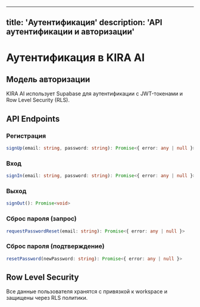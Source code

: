 
---
title: 'Аутентификация'
description: 'API аутентификации и авторизации'
---

# Аутентификация в KIRA AI

## Модель авторизации

KIRA AI использует Supabase для аутентификации с JWT-токенами и Row Level Security (RLS).

## API Endpoints

### Регистрация
```typescript
signUp(email: string, password: string): Promise<{ error: any | null }>
```

### Вход
```typescript
signIn(email: string, password: string): Promise<{ error: any | null }>
```

### Выход
```typescript
signOut(): Promise<void>
```

### Сброс пароля (запрос)
```typescript
requestPasswordReset(email: string): Promise<{ error: any | null }>
```

### Сброс пароля (подтверждение)
```typescript
resetPassword(newPassword: string): Promise<{ error: any | null }>
```

## Row Level Security

Все данные пользователя хранятся с привязкой к workspace и защищены через RLS политики.

